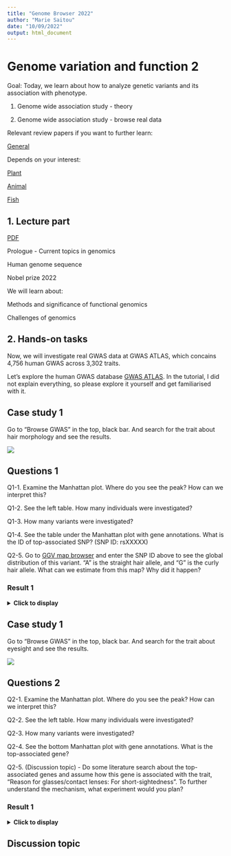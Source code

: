 ```yaml
---
title: "Genome Browser 2022"
author: "Marie Saitou"
date: "10/09/2022"
output: html_document
---
```



# Genome variation and function 2

Goal: Today, we learn about how to analyze genetic variants and its association with phenotype.

(1) Genome wide association study - theory

(2) Genome wide association study - browse real data

Relevant review papers if you want to further learn:

[General](https://www.nature.com/articles/s41576-019-0127-1)

Depends on your interest:

[Plant](https://www.nature.com/articles/nrg.2017.82) 

[Animal](https://www.nature.com/articles/s41576-018-0082-2)

[Fish](https://www.nature.com/articles/s41576-020-0227-y)



## 1. Lecture part 

[PDF](https://github.com/mariesaitou/Bio322/blob/master/docs/assets/Bio322.2022/bio322_2022/Bio322_module2_functional_genomics2.pdf)


Prologue - Current topics in genomics 

Human genome sequence 

Nobel prize 2022

We will learn about:

Methods and significance of functional genomics

Challenges of genomics



## 2. Hands-on tasks


Now, we will investigate real GWAS data at GWAS ATLAS, which concains 4,756 human GWAS across 3,302 traits.

Let's explore the human GWAS database [GWAS ATLAS](https://atlas.ctglab.nl/). In the tutorial, I did not explain everything, so please explore it yourself and get familiarised with it.




## Case study 1

Go to "Browse GWAS" in the top, black bar. And search for the trait about hair morphology and see the results.


![](https://mariesaitou.github.io/Bio322/assets/Bio322.2022/hair.png)


## Questions 1

Q1-1. Examine the Manhattan plot. Where do you see the peak? How can we interpret this? 

Q1-2. See the left table. How many individuals were investigated?

Q1-3. How many variants were investigated?

Q1-4. See the table under the Manhattan plot with gene annotations. What is the ID of top-associated SNP? (SNP ID: rsXXXXX)

Q2-5.  Go to [GGV map browser](https://popgen.uchicago.edu/ggv/) and enter the SNP ID above to see the global distribution of this variant. "A" is the straight hair allele, and "G" is the curly hair allele. What can we estimate from this map? Why did it happen?



### Result 1
<details>
  <summary> **Click to display**</summary>      

https://atlas.ctglab.nl/traitDB/4023


A1-1. There is one big peak at chromosome 2. It is plausible that one genetic factor with very strong effect is associated with this trait.

A1-2. 4878 individuals

A1-3. 560921 SNPs

A1-4. rs260643 

A1-5. Straight hair type is thought to be adaptive in East Asia in human evolution. Why? There are a lot of theory but there is not a concrete consensus yet. 

[if you are interested](https://www.sciencedirect.com/science/article/pii/S0092867413000676)
In this paper, they generated a knock-in mouse model to investigate the function of hair-morphology altering variant. In the mouce model, they observed increased hair thickness, but also change the morphology of mammary and eccrine glands.

</details> 




## Case study 1

Go to "Browse GWAS" in the top, black bar. And search for the trait about eyesight and see the results.


![](https://mariesaitou.github.io/Bio322/assets/Bio322.2022/eye.png)


## Questions 2

Q2-1. Examine the Manhattan plot. Where do you see the peak? How can we interpret this? 

Q2-2. See the left table. How many individuals were investigated?

Q2-3. How many variants were investigated?

Q2-4. See the bottom Manhattan plot with gene annotations. What is the top-associated gene?

Q2-5. (Discussion topic) - Do some literature search about the top-associated genes and assume how this gene is associated with the trait, "Reason for glasses/contact lenses: For short-sightedness". To further understand the mechanism, what experiment would you plan?


### Result 1
<details>
  <summary> **Click to display**</summary>      
  
https://atlas.ctglab.nl/traitDB/3539

A2-1. There are multiple peaks, in the chromosomes 1, 2, 4, 6, 8, 10, 15...  The obserbation implies that multiple loci are associated with this trait (The trait is polygenic).

A2-2. 78647 samples (See the left box, "N")

A2-3. 9223534 SNPs (See the left box, "Nsnps")

A2-4. PRSS56 (the dot with lowest P-value = highest -log10P value)

A2-5. Put what you have discussed on CANVAS "Discussion" with the full names of participants who contributed to the discussion. 
 
</details> 



## Discussion topic


